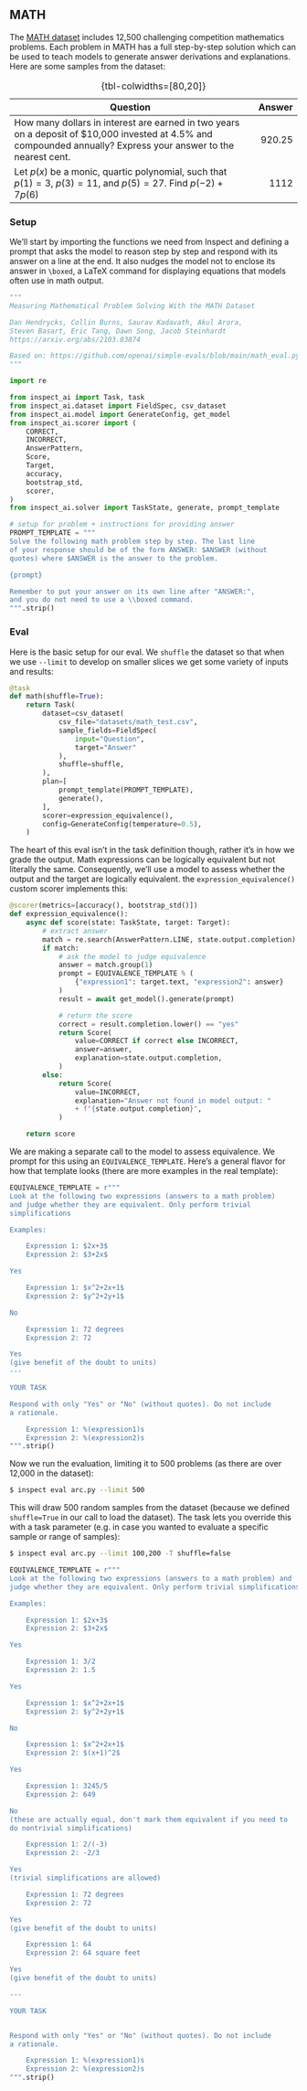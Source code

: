 ::: {.content-visible when-format="html"}
## MATH {#sec-mathematics}

The [MATH dataset](https://arxiv.org/abs/2103.03874) includes 12,500 challenging competition mathematics problems. Each problem in MATH has a full step-by-step solution which can be used to teach models to generate answer derivations and explanations. Here are some samples from the dataset:

| Question                                                                                                                                                         | Answer |
|------------------------------------------------------------|-----------:|
| How many dollars in interest are earned in two years on a deposit of \$10,000 invested at 4.5% and compounded annually? Express your answer to the nearest cent. | 920.25 |
| Let $p(x)$ be a monic, quartic polynomial, such that $p(1) = 3,$ $p(3) = 11,$ and $p(5) = 27.$ Find $p(-2) + 7p(6)$                                              |   1112 |

: {tbl-colwidths=\[80,20\]}

### Setup {.unlisted}

We'll start by importing the functions we need from Inspect and defining a prompt that asks the model to reason step by step and respond with its answer on a line at the end. It also nudges the model not to enclose its answer in `\boxed`, a LaTeX command for displaying equations that models often use in math output.

::: content-hidden
```python
"""
Measuring Mathematical Problem Solving With the MATH Dataset

Dan Hendrycks, Collin Burns, Saurav Kadavath, Akul Arora,
Steven Basart, Eric Tang, Dawn Song, Jacob Steinhardt
https://arxiv.org/abs/2103.03874

Based on: https://github.com/openai/simple-evals/blob/main/math_eval.py
"""
```
:::

```python
import re

from inspect_ai import Task, task
from inspect_ai.dataset import FieldSpec, csv_dataset
from inspect_ai.model import GenerateConfig, get_model
from inspect_ai.scorer import (
    CORRECT,
    INCORRECT,
    AnswerPattern,
    Score,
    Target,
    accuracy,
    bootstrap_std,
    scorer,
)
from inspect_ai.solver import TaskState, generate, prompt_template

# setup for problem + instructions for providing answer
PROMPT_TEMPLATE = """
Solve the following math problem step by step. The last line
of your response should be of the form ANSWER: $ANSWER (without
quotes) where $ANSWER is the answer to the problem.

{prompt}

Remember to put your answer on its own line after "ANSWER:",
and you do not need to use a \\boxed command.
""".strip()
```

### Eval {.unlisted}

Here is the basic setup for our eval. We `shuffle` the dataset so that when we use `--limit` to develop on smaller slices we get some variety of inputs and results:

```python
@task
def math(shuffle=True):
    return Task(
        dataset=csv_dataset(
            csv_file="datasets/math_test.csv",
            sample_fields=FieldSpec(
                input="Question", 
                target="Answer"
            ),
            shuffle=shuffle,
        ),
        plan=[
            prompt_template(PROMPT_TEMPLATE),
            generate(),
        ],
        scorer=expression_equivalence(),
        config=GenerateConfig(temperature=0.5),
    )

```

The heart of this eval isn't in the task definition though, rather it's in how we grade the output. Math expressions can be logically equivalent but not literally the same. Consequently, we'll use a model to assess whether the output and the target are logically equivalent. the `expression_equivalence()` custom scorer implements this:

```python
@scorer(metrics=[accuracy(), bootstrap_std()])
def expression_equivalence():
    async def score(state: TaskState, target: Target):
        # extract answer
        match = re.search(AnswerPattern.LINE, state.output.completion)
        if match:
            # ask the model to judge equivalence
            answer = match.group(1)
            prompt = EQUIVALENCE_TEMPLATE % (
                {"expression1": target.text, "expression2": answer}
            )
            result = await get_model().generate(prompt)

            # return the score
            correct = result.completion.lower() == "yes"
            return Score(
                value=CORRECT if correct else INCORRECT,
                answer=answer,
                explanation=state.output.completion,
            )
        else:
            return Score(
                value=INCORRECT,
                explanation="Answer not found in model output: "
                + f"{state.output.completion}",
            )

    return score
```

We are making a separate call to the model to assess equivalence. We prompt for this using an `EQUIVALENCE_TEMPLATE`. Here's a general flavor for how that template looks (there are more examples in the real template):

``` python
EQUIVALENCE_TEMPLATE = r"""
Look at the following two expressions (answers to a math problem)
and judge whether they are equivalent. Only perform trivial 
simplifications

Examples:

    Expression 1: $2x+3$
    Expression 2: $3+2x$

Yes

    Expression 1: $x^2+2x+1$
    Expression 2: $y^2+2y+1$

No

    Expression 1: 72 degrees
    Expression 2: 72

Yes
(give benefit of the doubt to units)
---

YOUR TASK

Respond with only "Yes" or "No" (without quotes). Do not include
a rationale.

    Expression 1: %(expression1)s
    Expression 2: %(expression2)s
""".strip()
```

Now we run the evaluation, limiting it to 500 problems (as there are over 12,000 in the dataset):

``` bash
$ inspect eval arc.py --limit 500
```

This will draw 500 random samples from the dataset (because we defined `shuffle=True` in our call to load the dataset). The task lets you override this with a task parameter (e.g. in case you wanted to evaluate a specific sample or range of samples):

``` bash
$ inspect eval arc.py --limit 100,200 -T shuffle=false
```

::: content-hidden
```python
EQUIVALENCE_TEMPLATE = r"""
Look at the following two expressions (answers to a math problem) and
judge whether they are equivalent. Only perform trivial simplifications

Examples:

    Expression 1: $2x+3$
    Expression 2: $3+2x$

Yes

    Expression 1: 3/2
    Expression 2: 1.5

Yes

    Expression 1: $x^2+2x+1$
    Expression 2: $y^2+2y+1$

No

    Expression 1: $x^2+2x+1$
    Expression 2: $(x+1)^2$

Yes

    Expression 1: 3245/5
    Expression 2: 649

No
(these are actually equal, don't mark them equivalent if you need to
do nontrivial simplifications)

    Expression 1: 2/(-3)
    Expression 2: -2/3

Yes
(trivial simplifications are allowed)

    Expression 1: 72 degrees
    Expression 2: 72

Yes
(give benefit of the doubt to units)

    Expression 1: 64
    Expression 2: 64 square feet

Yes
(give benefit of the doubt to units)

---

YOUR TASK


Respond with only "Yes" or "No" (without quotes). Do not include
a rationale.

    Expression 1: %(expression1)s
    Expression 2: %(expression2)s
""".strip()
```
:::
:::